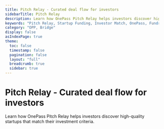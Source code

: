 ```yaml
---
title: Pitch Relay - Curated deal flow for investors
sidebarTitle: Pitch Relay
description: Learn how OnePass Pitch Relay helps investors discover high-quality startups that match their investment criteria.
keywords: "Pitch Relay, Startup Funding, Investor Match, OnePass, Fundraising"
category: "OPP, Bridge"
display: false
asIndexPage: true
theme:
  toc: false
  timestamp: false
  pagination: false
  layout: "full"
  breadcrumb: true
  sidebar: true
---
```



# <BookText className="inline " /> Pitch Relay - Curated deal flow for investors

Learn how OnePass Pitch Relay helps investors discover high-quality startups that match their investment criteria.

<ArticlesCardsList route="/guides/pitch-relay-investors"/>
